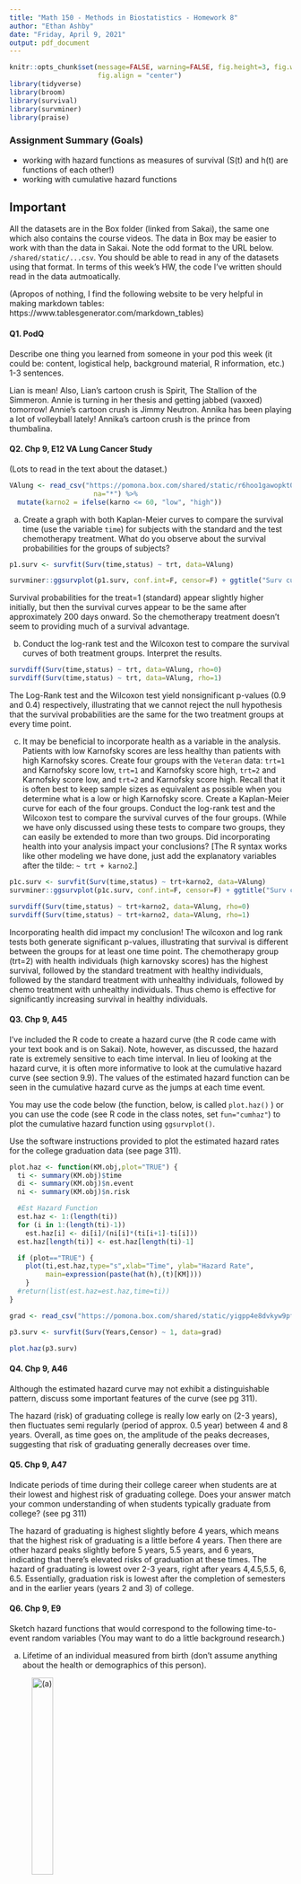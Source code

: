 ```yaml
---
title: "Math 150 - Methods in Biostatistics - Homework 8"
author: "Ethan Ashby"
date: "Friday, April 9, 2021"
output: pdf_document
---
```


```r
knitr::opts_chunk$set(message=FALSE, warning=FALSE, fig.height=3, fig.width=5, 
                      fig.align = "center")
library(tidyverse)
library(broom)
library(survival)
library(survminer)
library(praise)
```


### Assignment Summary (Goals)
* working with hazard functions as measures of survival (S(t) and h(t) are functions of each other!)
* working with cumulative hazard functions


## Important

All the datasets are in the Box folder (linked from Sakai), the same one which also contains the course videos. The data in Box may be easier to work with than the data in Sakai.  Note the odd format to the URL below.  `/shared/static/...csv`.  You should be able to read in any of the datasets using that format.  In terms of this week's HW, the code I've written should read in the data autmoatically.

(Apropos of nothing, I find the following website to be very helpful in making markdown tables:  https://www.tablesgenerator.com/markdown_tables)


#### Q1. PodQ
Describe one thing you learned from someone in your pod this week (it could be: content, logistical help, background material, R information, etc.)  1-3 sentences.

Lian is mean! Also, Lian's cartoon crush is Spirit, The Stallion of the Simmeron.
Annie is turning in her thesis and getting jabbed (vaxxed) tomorrow! Annie's cartoon crush is Jimmy Neutron.
Annika has been playing a lot of volleyball lately! Annika's cartoon crush is the prince from thumbalina.

#### Q2. Chp 9, E12  VA Lung Cancer Study

(Lots to read in the text about the dataset.)

```r
VAlung <- read_csv("https://pomona.box.com/shared/static/r6hoo1gawopkt0526xvwwze5fl3245de",
                     na="*") %>%
  mutate(karno2 = ifelse(karno <= 60, "low", "high"))
```

(a) Create a graph with both Kaplan-Meier curves to compare the survival time (use the variable `time`) for subjects with the standard and the test chemotherapy treatment.  What do you observe about the survival probabilities for the groups of subjects?

```r
p1.surv <- survfit(Surv(time,status) ~ trt, data=VAlung)

survminer::ggsurvplot(p1.surv, conf.int=F, censor=F) + ggtitle("Surv curves")
```
Survival probabilities for the treat=1 (standard) appear slightly higher initially, but then the survival curves appear to be the same after approximately 200 days onward. So the chemotherapy treatment doesn't seem to providing much of a survival advantage.

(b) Conduct the log-rank test and the Wilcoxon test to compare the survival curves of both treatment groups.  Interpret the results.

```r
survdiff(Surv(time,status) ~ trt, data=VAlung, rho=0)
survdiff(Surv(time,status) ~ trt, data=VAlung, rho=1)
```
The Log-Rank test and the Wilcoxon test yield nonsignificant p-values (0.9 and 0.4) respectively, illustrating that we cannot reject the null hypothesis that the survival probabilities are the same for the two treatment groups at every time point.

(c) It may be beneficial to incorporate health as a variable in the analysis.  Patients with low Karnofsky scores are less healthy than patients with high Karnofsky scores.  Create four groups with the `Veteran` data: `trt=1` and Karnofsky score low, `trt=1` and Karnofsky score high, `trt=2` and Karnofsky score low, and `trt=2` and Karnofsky score high.  Recall that it is often best to keep sample sizes as equivalent as possible when you determine what is a low or high Karnofsky score.  Create a Kaplan-Meier curve for each of the four groups.  Conduct the log-rank test and the Wilcoxon test to compare the survival curves of the four groups.  (While we have only discussed using these tests to compare two groups, they can easily be extended to more than two groups. Did incorporating health into your analysis impact your conclusions?  [The R syntax works like other modeling we have done, just add the explanatory variables after the tilde:  `~ trt + karno2`.]

```r
p1c.surv <- survfit(Surv(time,status) ~ trt+karno2, data=VAlung)
survminer::ggsurvplot(p1c.surv, conf.int=F, censor=F) + ggtitle("Surv curves")

survdiff(Surv(time,status) ~ trt+karno2, data=VAlung, rho=0)
survdiff(Surv(time,status) ~ trt+karno2, data=VAlung, rho=1)
```
Incorporating health did impact my conclusion! The wilcoxon and log rank tests both generate significant p-values, illustrating that survival is different between the groups for at least one time point. The chemotherapy group (trt=2) with health individuals (high karnovsky scores) has the highest survival, followed by the standard treatment with healthy individuals, followed by the standard treatment with unhealthy individuals, followed by chemo treatment with unhealthy individuals.
Thus chemo is effective for significantly increasing survival in healthy individuals.

#### Q3. Chp 9, A45

I've included the R code to create a hazard curve (the R code came with your text book and is on Sakai).  Note, however, as discussed, the hazard rate is extremely sensitive to each time interval.  In lieu of looking at the hazard curve, it is often more informative to look at the cumulative hazard curve (see section 9.9).  The values of the estimated hazard function can be seen in the cumulative hazard curve as the jumps at each time event.

You may use the code below (the function, below, is called `plot.haz()` ) or you can use the code (see R code in the class notes, set `fun="cumhaz"`) to plot the cumulative hazard function using `ggsurvplot()`.

Use the software instructions provided to plot the estimated hazard rates for the college graduation data (see page 311).

```r
plot.haz <- function(KM.obj,plot="TRUE") {
  ti <- summary(KM.obj)$time
  di <- summary(KM.obj)$n.event
  ni <- summary(KM.obj)$n.risk

  #Est Hazard Function
  est.haz <- 1:(length(ti))
  for (i in 1:(length(ti)-1))
    est.haz[i] <- di[i]/(ni[i]*(ti[i+1]-ti[i]))
  est.haz[length(ti)] <- est.haz[length(ti)-1]

  if (plot=="TRUE") {
    plot(ti,est.haz,type="s",xlab="Time", ylab="Hazard Rate",
         main=expression(paste(hat(h),(t)[KM])))
    }
  #return(list(est.haz=est.haz,time=ti))
}
```

```r
grad <- read_csv("https://pomona.box.com/shared/static/yigpp4e8dvkyw9pf3f0c7o9nr0rt3k6m", na="*")
```

```r
p3.surv <- survfit(Surv(Years,Censor) ~ 1, data=grad)

plot.haz(p3.surv)
```

#### Q4. Chp 9, A46 

Although the estimated hazard curve may not exhibit a distinguishable pattern, discuss some important features of the curve (see pg 311).

The hazard (risk) of graduating college is really low early on (2-3 years), then fluctuates semi regularly (period of approx. 0.5 year) between 4 and 8 years. Overall, as time goes on, the amplitude of the peaks decreases, suggesting that risk of graduating generally decreases over time.

#### Q5. Chp 9, A47

Indicate periods of time during their college career when students are at their lowest and highest risk of graduating college.  Does your answer match your common understanding of when students typically graduate from college?  (see pg 311)

The hazard of graduating is highest slightly before 4 years, which means that the highest risk of graduating is a little before 4 years. Then there are other hazard peaks slightly before 5 years, 5.5 years, and 6 years, indicating that there's elevated risks of graduation at these times.
The hazard of graduating is lowest over 2-3 years, right after years 4,4.5,5.5, 6, 6.5. Essentially, graduation risk is lowest after the completion of semesters and in the earlier years (years 2 and 3) of college.

#### Q6. Chp 9, E9

Sketch hazard functions that would correspond to the following time-to-event random variables (You may want to do a little background research.)

(a) Lifetime of an individual measured from birth (don't assume anything about the health or demographics of this person).

![(a)](./Q6a.png){width=30%}

There's a higher hazard immediately after birth (due to birth defects, SIDs, etc), then a period of lower hazard (death risk) from teenage years to beginning of middle age (when most are healthy). Then hazard (death risk) increases sharply at middle age (as this is when serious health issues begin to crop up) and climbs steeply throughout old age.

(b) Time until death after surgery to remove a cancerous tumor.

![(b)](./Q6b.png){width=30%}

There's a higher hazard immediately after the surgery (perhaps the cancer wasn't fully resected, infection, etc.). Then there's a latency period where the hazard drops. Then there's an increase in hazard where patients are subject to potential recurrence. Then at the 4 and 5 year mark, hazard drops as patients enter remission.

Be sure to label the time axis, and mark time points appropriately.  Briefly explain your reasons for any changes in the shape of the hazard function over time.

#### Q7. Chp 9, E10 

The graphs displayed in Figure 9.19 (see pg 325) are population cumulative hazard functions for three distributions of the time-to-event random variable, T.For each one, sketch a possible corresponding hazard function h(t).  Be sure to label the same time points on your sketches as are provided on the graphs of H(t).

![](./q7a.png){width=30%}

![](./q7b.png){width=30%}

![](./q7c.png){width=30%}

```r
praise()
```

